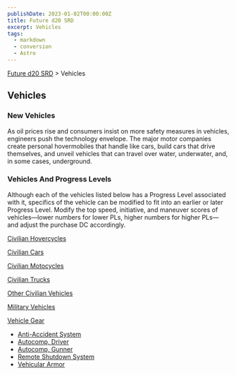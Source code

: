 ```yaml
---
publishDate: 2023-01-02T00:00:00Z
title: Future d20 SRD
excerpt: Vehicles
tags:
  - markdown
  - conversion
  - Astro
---
```






[Future d20 SRD](/#futureD20) > Vehicles




## Vehicles


### New Vehicles


As oil prices rise and consumers insist on more safety measures in vehicles, engineers push the technology envelope. The major motor companies create personal hovermobiles that handle like cars, build cars that drive themselves, and unveil vehicles that can travel over water, underwater, and, in some cases, underground.


### Vehicles And Progress Levels


Although each of the vehicles listed below has a Progress Level associated with it, specifics of the vehicle can be modified to fit into an earlier or later Progress Level. Modify the top speed, initiative, and maneuver scores of vehicles—lower numbers for lower PLs, higher numbers for higher PLs—and adjust the purchase DC accordingly.


[Civilian Hovercycles](future-d20-srd-vehicles-civilian-hovercycles)


[Civilian Cars](future-d20-srd-vehicles-civilian-cars)


[Civilian Motocycles](future-d20-srd-vehicles-civilian-motorcycles)


[Civilian Trucks](future-d20-srd-vehicles-civilian-trucks)


[Other Civilian Vehicles](future-d20-srd-vehicles-other-civilian-vehicles)


[Military Vehicles](future-d20-srd-vehicles-military-vehicles)


[Vehicle Gear](future-d20-srd-vehicles-vehicle-gear-index)


- [Anti-Accident System](future-d20-srd-vehicles-vehicle-gear-anti-accident-system)
- [Autocomp, Driver](future-d20-srd-vehicles-vehicle-gear-autocomp-driver)
- [Autocomp, Gunner](future-d20-srd-vehicles-vehicle-gear-autocomp-gunner)
- [Remote Shutdown System](future-d20-srd-vehicles-vehicle-gear-remote-shutdown-system)
- [Vehicular Armor](future-d20-srd-vehicles-vehicle-gear-vehicle-armor)



